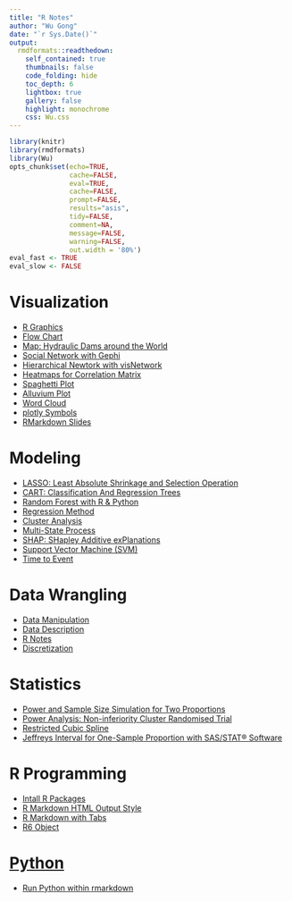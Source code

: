 ```yaml
---
title: "R Notes"
author: "Wu Gong"
date: "`r Sys.Date()`"
output:
  rmdformats::readthedown:
    self_contained: true
    thumbnails: false
    code_folding: hide
    toc_depth: 6
    lightbox: true
    gallery: false
    highlight: monochrome
    css: Wu.css
---
```





```r
library(knitr)
library(rmdformats)
library(Wu)
opts_chunk$set(echo=TRUE,
               cache=FALSE,
               eval=TRUE,
               cache=FALSE,
               prompt=FALSE,
               results="asis",
               tidy=FALSE,
               comment=NA,
               message=FALSE,
               warning=FALSE,
               out.width = '80%')
eval_fast <- TRUE
eval_slow <- FALSE
```






# Visualization
 * [R Graphics](graph.html)
 * [Flow Chart](flowchart.html)
 * [Map: Hydraulic Dams around the World](hydraulic_dams_around_the_world.html)
 * [Social Network with Gephi](network_Gephi.html)
 * [Hierarchical Newtork with visNetwork](network_visNetwork.html)
 * [Heatmaps for Correlation Matrix](heatmap_correlation.html)
 * [Spaghetti Plot](spaghetti_plot.html)
 * [Alluvium Plot](alluvium.html)
 * [Word Cloud](word_cloud.html)
 * [plotly Symbols](plotly_symbols.html)
 * [RMarkdown Slides](rmarkdown_slides.html)


# Modeling

 * [LASSO: Least Absolute Shrinkage and Selection Operation](lasso.html)
 * [CART: Classification And Regression Trees](cart.html)
 * [Random Forest with R & Python](random_forest.html)
 * [Regression Method](regression.html)
 * [Cluster Analysis](clustering.html)
 * [Multi-State Process](multi_state.html)
 * [SHAP: SHapley Additive exPlanations](shap.html)
 * [Support Vector Machine (SVM)](support_vector_machine.html)
 * [Time to Event](time_to_event.html)

# Data Wrangling
 * [Data Manipulation](data_manipulation.html)
 * [Data Description](data_description.html)
 * [R Notes](r_notes.html)
 * [Discretization](discretization.html)

# Statistics
 * [Power and Sample Size Simulation for Two Proportions](simulation_proportion.html)
 * [Power Analysis: Non-inferiority Cluster Randomised Trial](power_analysis.html)
 * [Restricted Cubic Spline](restricted_cubic_spline.html)
 * [Jeffreys Interval for One-Sample Proportion with SAS/STAT® Software](https://support.sas.com/resources/papers/proceedings15/3020-2015.pdf)


# R Programming
 * [Intall R Packages](install_packages.html)
 * [R Markdown HTML Output Style](style.html) 
 * [R Markdown with Tabs](rmarkdown_with_tabs.html)
 * [R6 Object](R6.html) 

# [Python](python.html)

 * [Run Python within rmarkdown](python.html)
